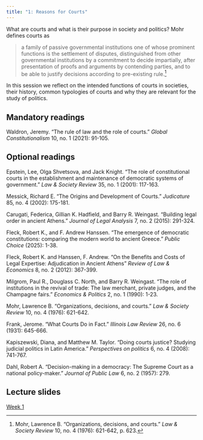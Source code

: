 ```yaml
---
title: "1: Reasons for Courts"
---
```


What are courts and what is their purpose in society and politics? Mohr defines courts as

> a family of passive governmental institutions one of whose prominent functions is the settlement of disputes, distinguished from other governmental institutions by a commitment to decide impartially, after presentation of proofs and arguments by contending parties, and to be able to justify decisions according to pre-existing rule.[^1]

[^1]: Mohr, Lawrence B. "Organizations, decisions, and courts." *Law & Society Review* 10, no. 4 (1976): 621-642, p. 623.

In this session we reflect on the intended functions of courts in societies, their history, common typologies of courts and why they are relevant for the study of politics.

## Mandatory readings

Waldron, Jeremy. "The rule of law and the role of courts." *Global Constitutionalism* 10, no. 1 (2021): 91-105.

## Optional readings

Epstein, Lee, Olga Shvetsova, and Jack Knight. "The role of constitutional courts in the establishment and maintenance of democratic systems of government." *Law & Society Review* 35, no. 1 (2001): 117-163.

Messick, Richard E. "The Origins and Development of Courts." *Judicature* 85, no. 4
(2002): 175-181.

Carugati, Federica, Gillian K. Hadfield, and Barry R. Weingast. "Building legal order in ancient Athens." *Journal of Legal Analysis* 7, no. 2 (2015): 291-324.

Fleck, Robert K., and F. Andrew Hanssen. "The emergence of democratic constitutions: comparing the modern world to ancient Greece." *Public Choice* (2025): 1-38.

Fleck, Robert K. and Hanssen, F. Andrew. "On the Benefits and Costs of Legal Expertise: Adjudication in Ancient Athens" *Review of Law & Economics* 8, no. 2 (2012): 367-399.

Milgrom, Paul R., Douglass C. North, and Barry R. Weingast. "The role of institutions in the revival of trade: The law merchant, private judges, and the Champagne fairs." *Economics & Politics* 2, no. 1 (1990): 1-23.

Mohr, Lawrence B. "Organizations, decisions, and courts." *Law & Society Review* 10, no. 4 (1976): 621-642.

Frank, Jerome. "What Courts Do in Fact." *Illinois Law Review* 26, no. 6 (1931): 645-666.

Kapiszewski, Diana, and Matthew M. Taylor. "Doing courts justice? Studying judicial politics in Latin America." *Perspectives on politics* 6, no. 4 (2008): 741-767.

Dahl, Robert A. "Decision-making in a democracy: The Supreme Court as a national policy-maker." *Journal of Public Law* 6, no. 2 (1957): 279.

## Lecture slides

[Week 1](lectures/01-reasons-courts.html)
